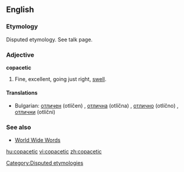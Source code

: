 ==English==
===Etymology===
Disputed etymology. See talk page.

===Adjective===
'''copacetic'''

#{{U.S.}} Fine, excellent, going just right, [[swell]].

====Translations====
*Bulgarian: [[отличен]] (otlíčen) {{m}}, [[отлична]] (otlíčna) {{f}}, [[отлично]] (otlíčno) {{n}}, [[отлични]] (otlíčni) {{p}}
 
===See also===
*[http://www.quinion.com/words/weirdwords/ww-cop1.htm World Wide Words]

[[Category:Disputed etymologies]]

[[hu:copacetic]]
[[vi:copacetic]]
[[zh:copacetic]]
